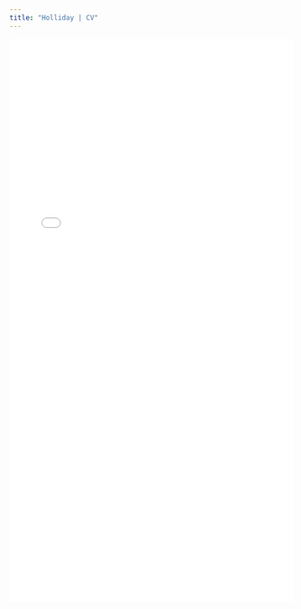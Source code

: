 ```yaml
---
title: "Holliday | CV"
---
```


<style>
  .title{
    display: none;
  }
</style>

<link rel="stylesheet" href="styles.css" type="text/css">

<object data="pdfs/Holliday_CV_web.pdf" type="application/pdf" width="100%" height="1000">
<embed src="pdfs/Holliday_CV_web.pdf" type="application/pdf" width="100%" height="1000"/>
</object>